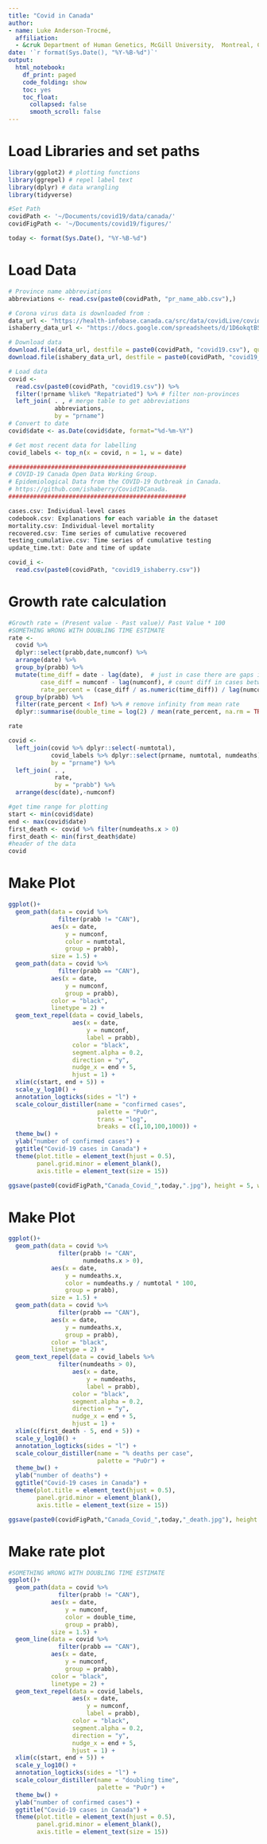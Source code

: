 ```yaml
---
title: "Covid in Canada"
author:
- name: Luke Anderson-Trocmé,
  affiliation:
  - &cruk Department of Human Genetics, McGill University,  Montreal, Canada
date: '`r format(Sys.Date(), "%Y-%B-%d")`'
output:
  html_notebook:
    df_print: paged
    code_folding: show
    toc: yes
    toc_float:
      collapsed: false
      smooth_scroll: false
---
```

# Load Libraries and set paths
```r
library(ggplot2) # plotting functions
library(ggrepel) # repel label text
library(dplyr) # data wrangling
library(tidyverse)

#Set Path
covidPath <- '~/Documents/covid19/data/canada/'
covidFigPath <- '~/Documents/covid19/figures/'

today <- format(Sys.Date(), "%Y-%B-%d")
```
# Load Data
```r
# Province name abbreviations
abbreviations <- read.csv(paste0(covidPath, "pr_name_abb.csv"),) 

# Corona virus data is downloaded from : 
data_url <- "https://health-infobase.canada.ca/src/data/covidLive/covid19.csv"
ishaberry_data_url <- "https://docs.google.com/spreadsheets/d/1D6okqtBS3S2NRC7GFVHzaZ67DuTw7LX49-fqSLwJyeo/export?format=csv"

# Download data
download.file(data_url, destfile = paste0(covidPath, "covid19.csv"), quiet = T)
download.file(ishabery_data_url, destfile = paste0(covidPath, "covid19_ishaberry.csv"), quiet = T)

# Load data
covid <- 
  read.csv(paste0(covidPath, "covid19.csv")) %>%
  filter(!prname %like% "Repatriated") %>% # filter non-provinces
  left_join( . , # merge table to get abbreviations
             abbreviations,
             by = "prname")       
# Convert to date
covid$date <- as.Date(covid$date, format="%d-%m-%Y")

# Get most recent data for labelling
covid_labels <- top_n(x = covid, n = 1, w = date)

##################################################
# COVID-19 Canada Open Data Working Group. 
# Epidemiological Data from the COVID-19 Outbreak in Canada. 
# https://github.com/ishaberry/Covid19Canada.
##################################################

cases.csv: Individual-level cases
codebook.csv: Explanations for each variable in the dataset
mortality.csv: Individual-level mortality
recovered.csv: Time series of cumulative recovered
testing_cumulative.csv: Time series of cumulative testing
update_time.txt: Date and time of update

covid_i <- 
  read.csv(paste0(covidPath, "covid19_ishaberry.csv"))
```

# Growth rate calculation
```r
#Growth rate = (Present value - Past value)/ Past Value * 100
#SOMETHING WRONG WITH DOUBLING TIME ESTIMATE
rate <-
  covid %>%
  dplyr::select(prabb,date,numconf) %>%
  arrange(date) %>%
  group_by(prabb) %>%
  mutate(time_diff = date - lag(date),  # just in case there are gaps in data
         case_diff = numconf - lag(numconf), # count diff in cases between dates
         rate_percent = (case_diff / as.numeric(time_diff)) / lag(numconf) * 100) %>%# growth rate
  group_by(prabb) %>%
  filter(rate_percent < Inf) %>% # remove infinity from mean rate
  dplyr::summarise(double_time = log(2) / mean(rate_percent, na.rm = TRUE))

rate
```

```r
covid <- 
  left_join(covid %>% dplyr::select(-numtotal),
            covid_labels %>% dplyr::select(prname, numtotal, numdeaths),
            by = "prname") %>%
  left_join( . ,
             rate,
             by = "prabb") %>%
  arrange(desc(date),-numconf)

#get time range for plotting
start <- min(covid$date)
end <- max(covid$date)
first_death <- covid %>% filter(numdeaths.x > 0)
first_death <- min(first_death$date)
#header of the data
covid
```

# Make Plot
```r
ggplot()+
  geom_path(data = covid %>%
              filter(prabb != "CAN"),
            aes(x = date, 
                y = numconf, 
                color = numtotal,
                group = prabb),
            size = 1.5) +
  geom_path(data = covid %>%
              filter(prabb == "CAN"),
            aes(x = date, 
                y = numconf, 
                group = prabb),
            color = "black",
            linetype = 2) +
  geom_text_repel(data = covid_labels,
                  aes(x = date, 
                      y = numconf,
                      label = prabb),
                  color = "black",
                  segment.alpha = 0.2,
                  direction = "y",
                  nudge_x = end + 5,
                  hjust = 1) +
  xlim(c(start, end + 5)) +
  scale_y_log10() + 
  annotation_logticks(sides = "l") +
  scale_colour_distiller(name = "confirmed cases",
                         palette = "PuOr",
                         trans = "log",
                         breaks = c(1,10,100,1000)) +
  theme_bw() +
  ylab("number of confirmed cases") +
  ggtitle("Covid-19 cases in Canada") +
  theme(plot.title = element_text(hjust = 0.5),
        panel.grid.minor = element_blank(),
        axis.title = element_text(size = 15))

ggsave(paste0(covidFigPath,"Canada_Covid_",today,".jpg"), height = 5, width = 8)
```

# Make Plot
```r
ggplot()+
  geom_path(data = covid %>%
              filter(prabb != "CAN",
                     numdeaths.x > 0),
            aes(x = date, 
                y = numdeaths.x, 
                color = numdeaths.y / numtotal * 100,
                group = prabb),
            size = 1.5) +
  geom_path(data = covid %>%
              filter(prabb == "CAN"),
            aes(x = date, 
                y = numdeaths.x, 
                group = prabb),
            color = "black",
            linetype = 2) +
  geom_text_repel(data = covid_labels %>%
              filter(numdeaths > 0),
                  aes(x = date, 
                      y = numdeaths,
                      label = prabb),
                  color = "black",
                  segment.alpha = 0.2,
                  direction = "y",
                  nudge_x = end + 5,
                  hjust = 1) +
  xlim(c(first_death - 5, end + 5)) +
  scale_y_log10() + 
  annotation_logticks(sides = "l") +
  scale_colour_distiller(name = "% deaths per case",
                         palette = "PuOr") +
  theme_bw() +
  ylab("number of deaths") +
  ggtitle("Covid-19 cases in Canada") +
  theme(plot.title = element_text(hjust = 0.5),
        panel.grid.minor = element_blank(),
        axis.title = element_text(size = 15))

ggsave(paste0(covidFigPath,"Canada_Covid_",today,"_death.jpg"), height = 5, width = 8)
```


# Make rate plot
```r
#SOMETHING WRONG WITH DOUBLING TIME ESTIMATE
ggplot()+
  geom_path(data = covid %>%
              filter(prabb != "CAN"),
            aes(x = date, 
                y = numconf, 
                color = double_time,
                group = prabb),
            size = 1.5) +
  geom_line(data = covid %>%
              filter(prabb == "CAN"),
            aes(x = date, 
                y = numconf, 
                group = prabb),
            color = "black",
            linetype = 2) +
  geom_text_repel(data = covid_labels,
                  aes(x = date, 
                      y = numconf,
                      label = prabb),
                  color = "black",
                  segment.alpha = 0.2,
                  direction = "y",
                  nudge_x = end + 5,
                  hjust = 1) +
  xlim(c(start, end + 5)) +
  scale_y_log10() + 
  annotation_logticks(sides = "l") +
  scale_colour_distiller(name = "doubling time",
                         palette = "PuOr") +
  theme_bw() +
  ylab("number of confirmed cases") +
  ggtitle("Covid-19 cases in Canada") +
  theme(plot.title = element_text(hjust = 0.5),
        panel.grid.minor = element_blank(),
        axis.title = element_text(size = 15))
```
